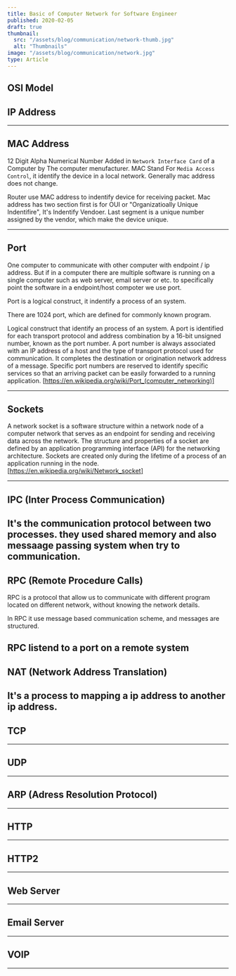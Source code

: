 ```yaml
---
title: Basic of Computer Network for Software Engineer
published: 2020-02-05
draft: true
thumbnail:
  src: "/assets/blog/communication/network-thumb.jpg"
  alt: "Thumbnails"
image: "/assets/blog/communication/network.jpg"
type: Article
---
```


## OSI Model

## IP Address

---

## MAC Address

12 Digit Alpha Numerical Number Added in `Network Interface Card` of a Computer by The computer menufacturer. MAC Stand For `Media Access Control`, it identify the device in a local network. Generally mac address does not change.

Router use MAC address to indentify device for receiving packet. Mac address has two section first is for OUI or "Organizatioally Unique Indentifire", It's Indentify Vendoer. Last segment is a unique number assigned by the vendor, which make the device unique.

---

## Port

One computer to communicate with other computer with endpoint / ip address. But if in a computer there are multiple software is running on a single computer such as web server, email server or etc. to specifically point the software in a endpoint/host compoter we use port.

Port is a logical construct, it indentify a process of an system.

There are 1024 port, which are defined for commonly known program.

Logical construct that identify an process of an system. A port is identified for each transport protocol and address combination by a 16-bit unsigned number, known as the port number. A port number is always associated with an IP address of a host and the type of transport protocol used for communication. It completes the destination or origination network address of a message. Specific port numbers are reserved to identify specific services so that an arriving packet can be easily forwarded to a running application.
[https://en.wikipedia.org/wiki/Port_(computer_networking)]

---

## Sockets

A network socket is a software structure within a network node of a computer network that serves as an endpoint for sending and receiving data across the network. The structure and properties of a socket are defined by an application programming interface (API) for the networking architecture. Sockets are created only during the lifetime of a process of an application running in the node.
[https://en.wikipedia.org/wiki/Network_socket]

---

## IPC (Inter Process Communication)

## It's the communication protocol between two processes. they used shared memory and also messaage passing system when try to communication.

## RPC (Remote Procedure Calls)

RPC is a protocol that allow us to communicate with different program located on different network, without knowing the network details.

In RPC it use message based communication scheme, and messages are structured.

## RPC listend to a port on a remote system

## NAT (Network Address Translation)

## It's a process to mapping a ip address to another ip address.

## TCP

---

## UDP

---

## ARP (Adress Resolution Protocol)

---

## HTTP

---

## HTTP2

---

## Web Server

---

## Email Server

---

## VOIP

---
